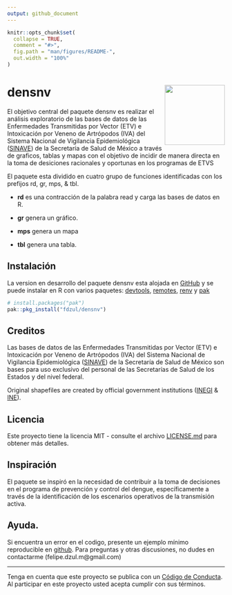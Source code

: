 ```yaml
---
output: github_document
---
```


<!-- README.md is generated from README.Rmd. Please edit that file -->

```r
knitr::opts_chunk$set(
  collapse = TRUE,
  comment = "#>",
  fig.path = "man/figures/README-",
  out.width = "100%"
)
```

# densnv <img src="man/figures/logo.png" align="right" height="139" alt="" />

<!-- badges: start -->
<!-- badges: end -->

El objetivo central del paquete densnv es realizar el análisis exploratorio de 
las bases de datos de las Enfermedades Transmitidas por Vector (ETV) e Intoxicación por Veneno de Artrópodos (IVA) del Sistema Nacional de Vigilancia Epidemiológica ([SINAVE](https://www.sinave.gob.mx)) de la Secretaría de Salud de México a través de graficos, tablas y mapas con el objetivo de incidir de manera directa en la toma de desiciones racionales y oportunas en los programas de ETVS

El paquete esta dividido en cuatro grupo de funciones identificadas con los prefijos rd, gr, mps, & tbl.

  - **rd** es una contracción de la palabra read y carga las bases de datos en R.
  
  - **gr** genera un gráfico.
  
  - **mps** genera un mapa
  
  - **tbl** genera una tabla.


## Instalación

La version en desarrollo del paquete densnv esta alojada en  [GitHub](https://github.com/) y se puede instalar en R con varios paquetes: [devtools](https://devtools.r-lib.org), [remotes](https://remotes.r-lib.org), [renv](https://rstudio.github.io/renv/articles/renv.html) y [pak](https://pak.r-lib.org)

``` r
# install.packages("pak")
pak::pkg_install("fdzul/densnv")
```


## Creditos

Las bases de datos de las Enfermedades Transmitidas por Vector (ETV) e Intoxicación por Veneno de Artrópodos (IVA) del Sistema Nacional de Vigilancia Epidemiológica ([SINAVE](https://www.sinave.gob.mx)) de la Secretaría de Salud de México son bases para uso exclusivo del personal de las Secretarías de Salud de los Estados y del nivel federal.

Original shapefiles are created by official government institutions ([INEGI](https://www.inegi.org.mx/temas/mg) & [INE](https://pautas.ine.mx/transparencia/mapas/)).

## Licencia


Este proyecto tiene la licencia MIT - consulte el archivo [LICENSE.md](LICENSE.md) para obtener más detalles.


## Inspiración

El paquete se inspiró en la necesidad de contribuir a la toma de decisiones en el programa de prevención y control del dengue, específicamente a través de la identificación de los escenarios operativos de la transmisión activa.

## Ayuda.

Si encuentra un error en el codigo, presente un ejemplo mínimo reproducible en [github](https://github.com/fdzul/densnv/issues). Para preguntas y otras discusiones, no dudes en contactarme (felipe.dzul.m@gmail.com)

-----
Tenga en cuenta que este proyecto se publica con un [Código de
Conducta](https://dplyr.tidyverse.org/CODE_OF_CONDUCT). Al participar en este proyecto usted acepta cumplir con sus términos.
